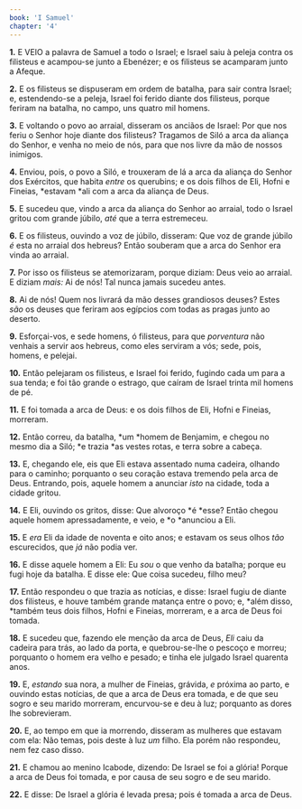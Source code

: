 ```yaml
---
book: 'I Samuel'
chapter: '4'
---
```


**1.** E VEIO a palavra de Samuel a todo o Israel; e Israel saiu à peleja contra os filisteus e acampou-se junto a Ebenézer; e os filisteus se acamparam junto a Afeque.

**2.** E os filisteus se dispuseram em ordem de batalha, para sair contra Israel; e, estendendo-se a peleja, Israel foi ferido diante dos filisteus, porque feriram na batalha, no campo, uns quatro mil homens.

**3.** E voltando o povo ao arraial, disseram os anciãos de Israel: Por que nos feriu o Senhor hoje diante dos filisteus? Tragamos de Siló a arca da aliança do Senhor, e venha no meio de nós, para que nos livre da mão de nossos inimigos.

**4.** Enviou, pois, o povo a Siló, e trouxeram de lá a arca da aliança do Senhor dos Exércitos, que habita *entre* os querubins; e os dois filhos de Eli, Hofni e Fineias, *estavam *ali com a arca da aliança de Deus.

**5.** E sucedeu que, vindo a arca da aliança do Senhor ao arraial, todo o Israel gritou com grande júbilo, *até* que a terra estremeceu.

**6.** E os filisteus, ouvindo a voz de júbilo, disseram: Que voz de grande júbilo *é* esta no arraial dos hebreus? Então souberam que a arca do Senhor era vinda ao arraial.

**7.** Por isso os filisteus se atemorizaram, porque diziam: Deus veio ao arraial. E diziam *mais:* Ai de nós! Tal nunca jamais sucedeu antes.

**8.** Ai de nós! Quem nos livrará da mão desses grandiosos deuses? Estes *são* os deuses que feriram aos egípcios com todas as pragas junto ao deserto.

**9.** Esforçai-vos, e sede homens, ó filisteus, para que *porventura* não venhais a servir aos hebreus, como eles serviram a vós; sede, pois, homens, e pelejai.

**10.** Então pelejaram os filisteus, e Israel foi ferido, fugindo cada um para a sua tenda; e foi tão grande o estrago, que caíram de Israel trinta mil homens de pé.

**11.** E foi tomada a arca de Deus: e os dois filhos de Eli, Hofni e Fineias, morreram.

**12.** Então correu, da batalha, *um *homem de Benjamim, e chegou no mesmo dia a Siló; *e trazia *as vestes rotas, e terra sobre a cabeça.

**13.** E, chegando ele, eis que Eli estava assentado numa cadeira, olhando para o caminho; porquanto o seu coração estava tremendo pela arca de Deus. Entrando, pois, aquele homem a anunciar *isto* na cidade, toda a cidade gritou.

**14.** E Eli, ouvindo os gritos, disse: Que alvoroço *é *esse? Então chegou aquele homem apressadamente, e veio, e *o *anunciou a Eli.

**15.** E *era* Eli da idade de noventa e oito anos; e estavam os seus olhos *tão* escurecidos, que *já* não podia ver.

**16.** E disse aquele homem a Eli: Eu *sou* o que venho da batalha; porque eu fugi hoje da batalha. E disse ele: Que coisa sucedeu, filho meu?

**17.** Então respondeu o que trazia as notícias, e disse: Israel fugiu de diante dos filisteus, e houve também grande matança entre o povo; e, *além disso, *também teus dois filhos, Hofni e Fineias, morreram, e a arca de Deus foi tomada.

**18.** E sucedeu que, fazendo ele menção da arca de Deus, *Eli* caiu da cadeira para trás, ao lado da porta, e quebrou-se-lhe o pescoço e morreu; porquanto o homem era velho e pesado; e tinha ele julgado Israel quarenta anos.

**19.** E, *estando* sua nora, a mulher de Fineias, grávida, *e* próxima ao parto, e ouvindo estas notícias, de que a arca de Deus era tomada, e de que seu sogro e seu marido morreram, encurvou-se e deu à luz; porquanto as dores lhe sobrevieram.

**20.** E, ao tempo em que ia morrendo, disseram as mulheres que estavam com ela: Não temas, pois deste à luz *um* filho. Ela porém não respondeu, nem fez caso disso.

**21.** E chamou ao menino Icabode, dizendo: De Israel se foi a glória! Porque a arca de Deus foi tomada, e por causa de seu sogro e de seu marido.

**22.** E disse: De Israel a glória é levada presa; pois é tomada a arca de Deus.